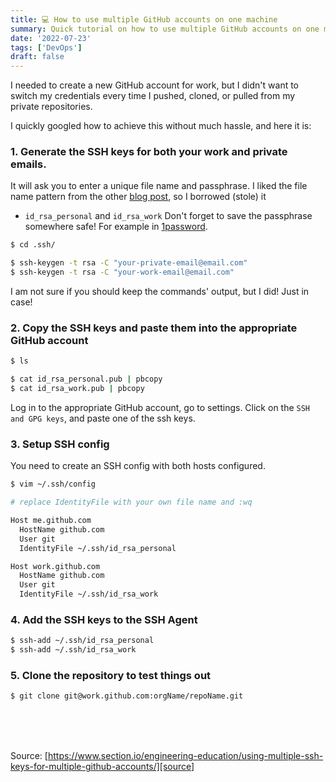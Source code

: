 ```yaml
---
title: 💻 How to use multiple GitHub accounts on one machine
summary: Quick tutorial on how to use multiple GitHub accounts on one machine with SSH keys
date: '2022-07-23'
tags: ['DevOps']
draft: false
---
```


I needed to create a new GitHub account for work, but I didn't want to switch my credentials every time I pushed, cloned, or pulled from my private repositories.

I quickly googled how to achieve this without much hassle, and here it is:

### 1. Generate the SSH keys for both your work and private emails.

It will ask you to enter a unique file name and passphrase. I liked the file name pattern from the other [blog post][source], so I borrowed (stole) it 
- `id_rsa_personal` and `id_rsa_work`
Don't forget to save the passphrase somewhere safe! For example in [1password](https://1password.com/).

```bash
$ cd .ssh/

$ ssh-keygen -t rsa -C "your-private-email@email.com"
$ ssh-keygen -t rsa -C "your-work-email@email.com"
```

I am not sure if you should keep the commands' output, but I did! Just in case!

### 2. Copy the SSH keys and paste them into the appropriate GitHub account

```bash
$ ls

$ cat id_rsa_personal.pub | pbcopy
$ cat id_rsa_work.pub | pbcopy
```

Log in to the appropriate GitHub account, go to settings. Click on the `SSH and GPG keys`, and paste one of the ssh keys.

### 3. Setup SSH config

You need to create an SSH config with both hosts configured.

```bash
$ vim ~/.ssh/config

# replace IdentityFile with your own file name and :wq

Host me.github.com
  HostName github.com
  User git
  IdentityFile ~/.ssh/id_rsa_personal

Host work.github.com
  HostName github.com
  User git
  IdentityFile ~/.ssh/id_rsa_work
```

### 4. Add the SSH keys to the SSH Agent

```bash
$ ssh-add ~/.ssh/id_rsa_personal
$ ssh-add ~/.ssh/id_rsa_work
```

### 5. Clone the repository to test things out

```bash
$ git clone git@work.github.com:orgName/repoName.git
```

<br />
<br />
<br />

Source: [https://www.section.io/engineering-education/using-multiple-ssh-keys-for-multiple-github-accounts/][source]

[source]: https://www.section.io/engineering-education/using-multiple-ssh-keys-for-multiple-github-accounts/
